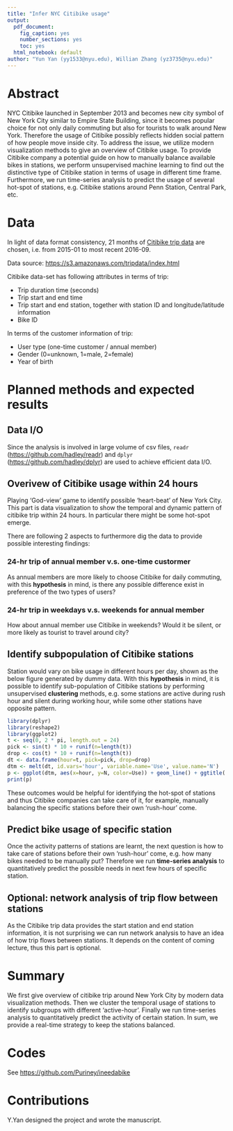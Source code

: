 ```yaml
---
title: "Infer NYC Citibike usage"
output:
  pdf_document: 
    fig_caption: yes
    number_sections: yes
    toc: yes
  html_notebook: default
author: "Yun Yan (yy1533@nyu.edu), Willian Zhang (yz3735@nyu.edu)"
---
```


# Abstract

NYC Citibike launched in September 2013 and becomes new city symbol of New York City similar to Empire State Building, since it becomes popular choice for not only daily commuting but also for tourists to walk around New York. Therefore the usage of Citibike possibly reflects hidden social pattern of how people move inside city. To address the issue, we utilize modern visualization methods to give an overview of Citibike usage. To provide Citibike company a potential guide on how to manually balance available bikes in stations, we perform unsupervised machine learning to find out the distinctive type of Citibike station in terms of usage in different time frame. Furthermore, we run time-series analysis to predict the usage of several hot-spot of stations, e.g. Citibike stations around Penn Station, Central Park, etc.

# Data

In light of data format consistency, 21 months of [Citibike trip data](https://s3.amazonaws.com/tripdata/index.html) are chosen, i.e. from 2015-01 to most recent 2016-09.

Data source: <https://s3.amazonaws.com/tripdata/index.html>

Citibike data-set has following attributes in terms of trip:

- Trip duration time (seconds)
- Trip start and end time
- Trip start and end station, together with station ID and longitude/latitude information
- Bike ID

In terms of the customer information of trip:

- User type (one-time customer / annual member)
- Gender (0=unknown, 1=male, 2=female)
- Year of birth

# Planned methods and expected results

## Data I/O

Since the analysis is involved in large volume of csv files, `readr` (<https://github.com/hadley/readr>) and `dplyr` (<https://github.com/hadley/dplyr>) are used to achieve efficient data I/O.

## Overivew of Citibike usage within 24 hours

Playing 'God-view' game to identify possible 'heart-beat' of New York City. This part is data visualization to show the temporal and dynamic pattern of citibike trip within 24 hours. In particular there might be some hot-spot emerge.

There are following 2 aspects to furthermore dig the data to provide possible interesting findings:

### 24-hr trip of annual member v.s. one-time custormer 
As annual members are more likely to choose Citibike for daily commuting, with this **hypothesis** in mind, is there any possible difference exist in preference of the two types of users? 

### 24-hr trip in weekdays v.s. weekends for annual member
How about annual member use Citibike in weekends? Would it be silent, or more likely as tourist to travel around city?

## Identify subpopulation of Citibike stations

Station would vary on bike usage in different hours per day, shown as the below figure generated by dummy data. With this **hypothesis** in mind, it is possible to identify sub-population of Citibike stations by performing unsupervised **clustering** methods, e.g. some stations are active during rush hour and silent during working hour, while some other stations have opposite pattern.

```r
library(dplyr)
library(reshape2)
library(ggplot2)
t <- seq(0, 2 * pi, length.out = 24)
pick <- sin(t) * 10 + runif(n=length(t))
drop <- cos(t) * 10 + runif(n=length(t))
dt <- data.frame(hour=t, pick=pick, drop=drop)
dtm <- melt(dt, id.vars='hour', variable.name='Use', value.name='N')
p <- ggplot(dtm, aes(x=hour, y=N, color=Use)) + geom_line() + ggtitle('Station X')
print(p)
```

These outcomes would be helpful for identifying the hot-spot of stations and thus Citibike companies can take care of it, for example, manually balancing the specific stations before their own 'rush-hour' come.

## Predict bike usage of specific station

Once the activity patterns of stations  are learnt, the next question is how to take care of stations before their own 'rush-hour' come, e.g. how many bikes needed to be manually put? Therefore we run **time-series analysis** to quantitatively predict the possible needs in next few hours of specific station.

## Optional: network analysis of trip flow between stations

As the Citibike trip data provides the start station and end station information, it is not surprising we can run network analysis to have an idea of how trip flows between stations. It depends on the content of coming lecture, thus this part is optional.

# Summary
We first give overview of citibike trip around New York City by modern data visualization methods. Then we cluster the temporal usage of stations to identify subgroups with different 'active-hour'. Finally we run time-series analysis to quantitatively predict the activity of certain station. In sum, we provide a real-time strategy to keep the stations balanced.

# Codes

See <https://github.com/Puriney/ineedabike>

# Contributions

Y.Yan designed the project and wrote the manuscript.

